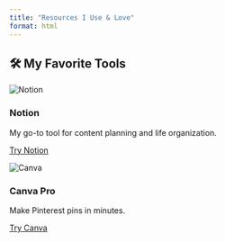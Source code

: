 ```yaml
---
title: "Resources I Use & Love"
format: html
---
```


## 🛠 My Favorite Tools

<div class="affiliate-card">
  <img src="images/notion.jpg" alt="Notion" />
  <h3>Notion</h3>
  <p>My go-to tool for content planning and life organization.</p>
  <a href="https://affiliate-link.com" target="_blank">Try Notion</a>
</div>

<div class="affiliate-card">
  <img src="images/canva.jpg" alt="Canva" />
  <h3>Canva Pro</h3>
  <p>Make Pinterest pins in minutes.</p>
  <a href="https://affiliate-link.com" target="_blank">Try Canva</a>
</div>
